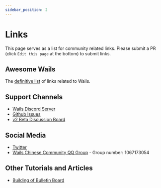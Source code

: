 ```yaml
---
sidebar_position: 2
---
```


# Links

This page serves as a list for community related links. Please submit a PR (click `Edit this page` at the bottom)
to submit links.

## Awesome Wails

The [definitive list](https://github.com/wailsapp/awesome-wails) of links related to Wails.

## Support Channels

- [Wails Discord Server](https://discord.gg/JDdSxwjhGf)
- [Github Issues](https://github.com/wailsapp/wails/issues)
- [v2 Beta Discussion Board](https://github.com/wailsapp/wails/discussions/828)

## Social Media

- [Twitter](https://twitter.com/wailsapp)
- [Wails Chinese Community QQ Group](https://qm.qq.com/cgi-bin/qm/qr?k=PmIURne5hFGNd7QWzW5qd6FV-INEjNJv&jump_from=webapi) - Group number: 1067173054

## Other Tutorials and Articles
- [Building of Bulletin Board](https://blog.customct.com/building-bulletin-board)
